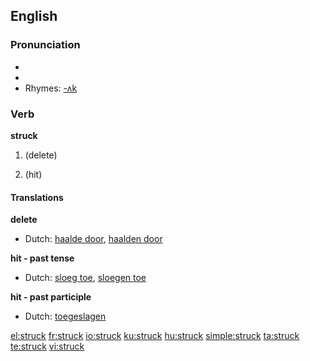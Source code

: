 ==English==

{{rank|wrong|afraid|merely|648|struck|man's|write|caught}}

===Pronunciation===
* {{IPA|/'stɻʌk/}}
* {{audio|en-us-struck.ogg|Audio (US)}}
* Rhymes: [[Rhymes:English:-ʌk|-ʌk]]

===Verb===
'''struck'''

# {{past of|[[strike]]}} (delete)
# {{past of|strike}} (hit)

====Translations====
'''delete'''
* Dutch: [[haalde door]], [[haalden door]]

'''hit - past tense'''
* Dutch: [[sloeg toe]], [[sloegen toe]]

'''hit - past participle'''
* Dutch: [[toegeslagen]]

[[el:struck]]
[[fr:struck]]
[[io:struck]]
[[ku:struck]]
[[hu:struck]]
[[simple:struck]]
[[ta:struck]]
[[te:struck]]
[[vi:struck]]